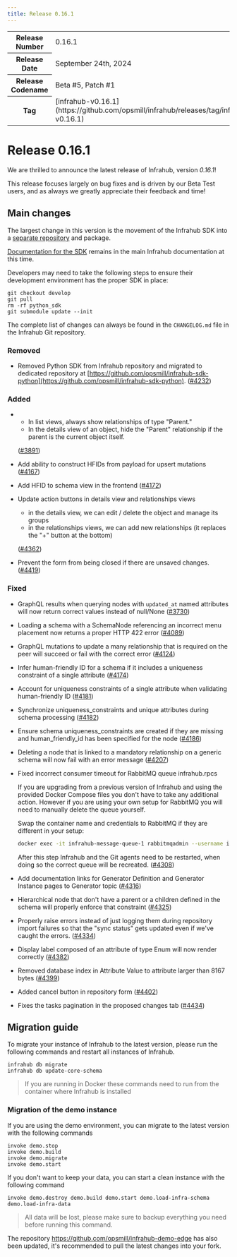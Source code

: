 ```yaml
---
title: Release 0.16.1
---
```

<table>
  <tbody>
    <tr>
      <th>Release Number</th>
      <td>0.16.1</td>
    </tr>
    <tr>
      <th>Release Date</th>
      <td>September 24th, 2024</td>
    </tr>
    <tr>
      <th>Release Codename</th>
      <td>Beta #5, Patch #1</td>
    </tr>
    <tr>
      <th>Tag</th>
      <td>[infrahub-v0.16.1](https://github.com/opsmill/infrahub/releases/tag/infrahub-v0.16.1)</td>
    </tr>
  </tbody>
</table>

# Release 0.16.1

We are thrilled to announce the latest release of Infrahub, version *0.16.1*!

This release focuses largely on bug fixes and is driven by our Beta Test users,
and as always we greatly appreciate their feedback and time!

## Main changes

The largest change in this version is the movement of the Infrahub SDK into a
[separate repository](https://github.com/opsmill/infrahub-sdk-python) and package.

[Documentation for the SDK]($(base_url)python-sdk/introduction) remains in the main Infrahub documentation at this time.

Developers may need to take the following steps to ensure their development environment has the proper SDK in place:

```shell
git checkout develop
git pull
rm -rf python_sdk
git submodule update --init
```

The complete list of changes can always be found in the `CHANGELOG.md` file in the Infrahub Git repository.

### Removed

- Removed Python SDK from Infrahub repository and migrated to dedicated repository at [https://github.com/opsmill/infrahub-sdk-python](https://github.com/opsmill/infrahub-sdk-python).
  ([#4232](https://github.com/opsmill/infrahub/issues/4232))

### Added

- - In list views, always show relationships of type "Parent."
  - In the details view of an object, hide the "Parent" relationship if the parent is the current object itself.

  ([#3891](https://github.com/opsmill/infrahub/issues/3891))
- Add ability to construct HFIDs from payload for upsert mutations ([#4167](https://github.com/opsmill/infrahub/issues/4167))
- Add HFID to schema view in the frontend ([#4172](https://github.com/opsmill/infrahub/issues/4172))
- Update action buttons in details view and relationships views
  - in the details view, we can edit / delete the object and manage its groups
  - in the relationships views, we can add new relationships (it replaces the "+" button at the bottom)

  ([#4362](https://github.com/opsmill/infrahub/issues/4362))
- Prevent the form from being closed if there are unsaved changes. ([#4419](https://github.com/opsmill/infrahub/issues/4419))

### Fixed

- GraphQL results when querying nodes with `updated_at` named attributes will now return correct values instead of null/None ([#3730](https://github.com/opsmill/infrahub/issues/3730))
- Loading a schema with a SchemaNode referencing an incorrect menu placement now returns a proper HTTP 422 error ([#4089](https://github.com/opsmill/infrahub/issues/4089))
- GraphQL mutations to update a many relationship that is required on the peer will succeed or fail with the correct error ([#4124](https://github.com/opsmill/infrahub/issues/4124))
- Infer human-friendly ID for a schema if it includes a uniqueness constraint of a single attribute ([#4174](https://github.com/opsmill/infrahub/issues/4174))
- Account for uniqueness constraints of a single attribute when validating human-friendly ID ([#4181](https://github.com/opsmill/infrahub/issues/4181))
- Synchronize uniqueness_constraints and unique attributes during schema processing ([#4182](https://github.com/opsmill/infrahub/issues/4182))
- Ensure schema uniqueness_constraints are created if they are missing and human_friendly_id has been specified for the node ([#4186](https://github.com/opsmill/infrahub/issues/4186))
- Deleting a node that is linked to a mandatory relationship on a generic schema will now fail with an error message ([#4207](https://github.com/opsmill/infrahub/issues/4207))
- Fixed incorrect consumer timeout for RabbitMQ queue infrahub.rpcs

  If you are upgrading from a previous version of Infrahub and using the provided Docker Compose files you don't have to take any additional action. However if you are using your own setup for RabbitMQ you will need to manually delete the queue yourself.

  Swap the container name and credentials to RabbitMQ if they are different in your setup:

  ```bash
  docker exec -it infrahub-message-queue-1 rabbitmqadmin --username infrahub --password infrahub delete queue name=infrahub.rpcs
  ```

  After this step Infrahub and the Git agents need to be restarted, when doing so the correct queue will be recreated. ([#4308](https://github.com/opsmill/infrahub/issues/4308))
- Add documentation links for Generator Definition and Generator Instance pages to Generator topic ([#4316](https://github.com/opsmill/infrahub/issues/4316))
- Hierarchical node that don't have a parent or a children defined in the schema will properly enforce that constraint ([#4325](https://github.com/opsmill/infrahub/issues/4325))
- Properly raise errors instead of just logging them during repository import failures so that the "sync status" gets updated even if we've caught the errors. ([#4334](https://github.com/opsmill/infrahub/issues/4334))
- Display label composed of an attribute of type Enum will now render correctly ([#4382](https://github.com/opsmill/infrahub/issues/4382))
- Removed database index in Attribute Value to attribute larger than 8167 bytes ([#4399](https://github.com/opsmill/infrahub/issues/4399))
- Added cancel button in repository form ([#4402](https://github.com/opsmill/infrahub/issues/4402))
- Fixes the tasks pagination in the proposed changes tab ([#4434](https://github.com/opsmill/infrahub/issues/4434))

## Migration guide

To migrate your instance of Infrahub to the latest version, please run the following commands and restart all instances of Infrahub.

<!-- vale off -->
```shell
infrahub db migrate
infrahub db update-core-schema
```
<!-- vale on -->

> If you are running in Docker these commands need to run from the container where Infrahub is installed

### Migration of the demo instance

If you are using the demo environment, you can migrate to the latest version with the following commands

```shell
invoke demo.stop
invoke demo.build
invoke demo.migrate
invoke demo.start
```

If you don't want to keep your data, you can start a clean instance with the following command

```shell
invoke demo.destroy demo.build demo.start demo.load-infra-schema demo.load-infra-data
```

> All data will be lost, please make sure to backup everything you need before running this command.

The repository https://github.com/opsmill/infrahub-demo-edge has also been updated, it's recommended to pull the latest changes into your fork.
